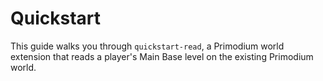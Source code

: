 # Quickstart

This guide walks you through `quickstart-read`, a Primodium world extension that reads a player's Main Base level on the existing Primodium world.
